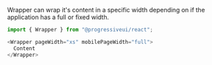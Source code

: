 Wrapper can wrap it's content in a specific width depending on if the application has a full or fixed width.

```js
import { Wrapper } from "@progressiveui/react";
```

```js
<Wrapper pageWidth="xs" mobilePageWidth="full">
  Content
</Wrapper>
```

